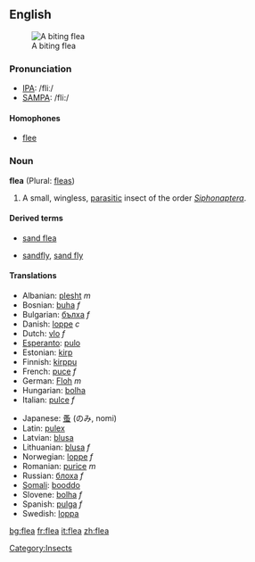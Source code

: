 ==English==
{{Wikipedia}}
[[Image:Flea.jpg|thumb|right|A biting flea]]
===Pronunciation===
*[[w:IPA|IPA]]: /fliː/
*[[w:SAMPA|SAMPA]]: /fli:/

====Homophones====
*[[flee]]

===Noun===
'''flea''' (Plural: [[fleas]])
# A small, wingless, [[parasitic]] insect of the order ''[[Siphonaptera]]''.

====Derived terms====
{{top}}
*[[sand flea]]
{{mid}}
*[[sandfly]], [[sand fly]]
{{bottom}}

====Translations====
{{top}}
*Albanian: [[plesht]] ''m''
*Bosnian: [[buha]] ''f''
*Bulgarian: [[бълха]] ''f''
*Danish: [[loppe]] ''c''
*Dutch: [[vlo]] ''f''
*[[Esperanto]]: [[pulo]]
*Estonian: [[kirp]]
*Finnish: [[kirppu]]
*French: [[puce]] ''f''
*German: [[Floh]] ''m''
*Hungarian: [[bolha]]
*Italian: [[pulce]] ''f''
{{mid}}
*Japanese: [[蚤]] (のみ, nomi)
*Latin: [[pulex]]
*Latvian: [[blusa]] {{f}} 
*Lithuanian: [[blusa]] ''f''
*Norwegian: [[loppe]] ''f''
*Romanian: [[purice]] ''m''
*Russian: [[блоха]] ''f''
*[[Somali]]: [[booddo]]
*Slovene: [[bolha]] ''f''
*Spanish: [[pulga]] ''f''
*Swedish: [[loppa]]
{{bottom}}

[[Category:Insects]]

[[bg:flea]]
[[fr:flea]]
[[it:flea]]
[[zh:flea]]